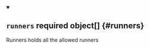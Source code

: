 


<details className="config-field" data-expandable="true" open>
<summary>

## `runners` <span className="config-field-required" data-required="false">required</span> <span className="config-field-type">object[]</span> <span className="config-field-default"></span> <span className="config-field-enum"></span> {#runners}

Runners holds all the allowed runners

</summary>

<PartialRunnersreference />


</details>
